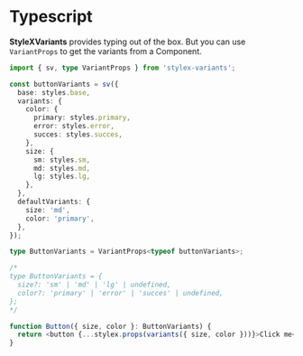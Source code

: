 # Typescript

**StyleXVariants** provides typing out of the box.
But you can use `VariantProps` to get the variants from a Component.

```ts
import { sv, type VariantProps } from 'stylex-variants';

const buttonVariants = sv({
  base: styles.base,
  variants: {
    color: {
      primary: styles.primary,
      error: styles.error,
      succes: styles.succes,
    },
    size: {
      sm: styles.sm,
      md: styles.md,
      lg: styles.lg,
    },
  },
  defaultVariants: {
    size: 'md',
    color: 'primary',
  },
});

type ButtonVariants = VariantProps<typeof buttonVariants>;

/*
type ButtonVariants = {
  size?: 'sm' | 'md' | 'lg' | undefined,
  color?: 'primary' | 'error' | 'succes' | undefined,
};
*/

function Button({ size, color }: ButtonVariants) {
  return <button {...stylex.props(variants({ size, color }))}>Click me</button>;
}
```
